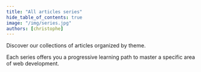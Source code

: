 ```yaml
---
title: "All articles series"
hide_table_of_contents: true
image: "/img/series.jpg"
authors: [christophe]
---
```


<!-- markdownlint-disable MD041 -->


Discover our collections of articles organized by theme.

Each series offers you a progressive learning path to master a specific area of web development.

<SeriesCards />